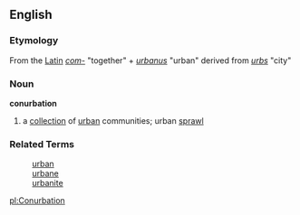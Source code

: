 == English ==
=== Etymology ===
From the [[Latin]] ''[[com-]]'' "together" + ''[[urbanus]]'' "urban" derived from ''[[urbs]]'' "city"

=== Noun ===
'''conurbation'''
# a [[collection]] of [[urban]] communities; urban [[sprawl]]

=== Related Terms ===
:[[urban]]
:[[urbane]]
:[[urbanite]]

[[pl:Conurbation]]